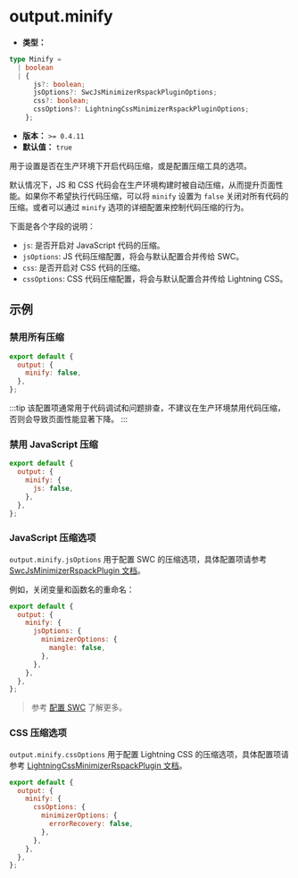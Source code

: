 # output.minify

- **类型：**

```ts
type Minify =
  | boolean
  | {
      js?: boolean;
      jsOptions?: SwcJsMinimizerRspackPluginOptions;
      css?: boolean;
      cssOptions?: LightningCssMinimizerRspackPluginOptions;
    };
```

- **版本：** `>= 0.4.11`
- **默认值：** `true`

用于设置是否在生产环境下开启代码压缩，或是配置压缩工具的选项。

默认情况下，JS 和 CSS 代码会在生产环境构建时被自动压缩，从而提升页面性能。如果你不希望执行代码压缩，可以将 `minify` 设置为 `false` 关闭对所有代码的压缩。或者可以通过 `minify` 选项的详细配置来控制代码压缩的行为。

下面是各个字段的说明：

- `js`: 是否开启对 JavaScript 代码的压缩。
- `jsOptions`: JS 代码压缩配置，将会与默认配置合并传给 SWC。
- `css`: 是否开启对 CSS 代码的压缩。
- `cssOptions`: CSS 代码压缩配置，将会与默认配置合并传给 Lightning CSS。

## 示例

### 禁用所有压缩

```js
export default {
  output: {
    minify: false,
  },
};
```

:::tip
该配置项通常用于代码调试和问题排查，不建议在生产环境禁用代码压缩，否则会导致页面性能显著下降。
:::

### 禁用 JavaScript 压缩

```js
export default {
  output: {
    minify: {
      js: false,
    },
  },
};
```

### JavaScript 压缩选项

`output.minify.jsOptions` 用于配置 SWC 的压缩选项，具体配置项请参考 [SwcJsMinimizerRspackPlugin 文档](https://rspack.dev/plugins/rspack/swc-js-minimizer-rspack-plugin)。

例如，关闭变量和函数名的重命名：

```js
export default {
  output: {
    minify: {
      jsOptions: {
        minimizerOptions: {
          mangle: false,
        },
      },
    },
  },
};
```

> 参考 [配置 SWC](/guide/basic/configure-swc) 了解更多。

### CSS 压缩选项

`output.minify.cssOptions` 用于配置 Lightning CSS 的压缩选项，具体配置项请参考 [LightningCssMinimizerRspackPlugin 文档](https://rspack.dev/plugins/rspack/lightning-css-minimizer-rspack-plugin)。

```js
export default {
  output: {
    minify: {
      cssOptions: {
        minimizerOptions: {
          errorRecovery: false,
        },
      },
    },
  },
};
```
